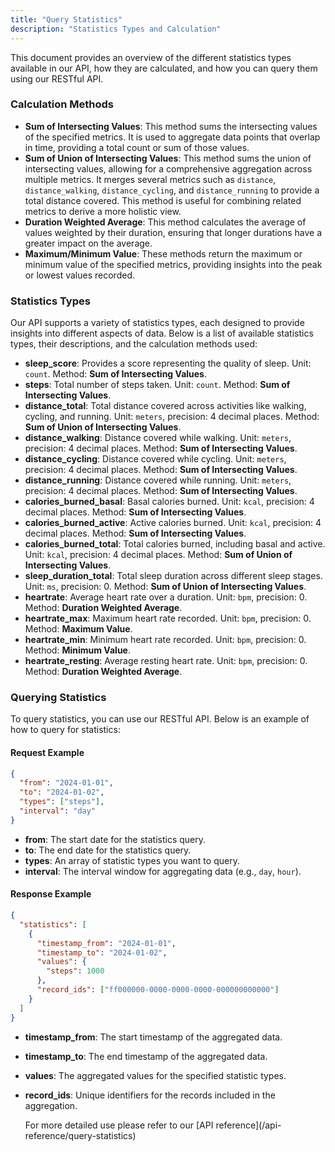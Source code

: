 ```yaml
---
title: "Query Statistics"
description: "Statistics Types and Calculation"
---
```


This document provides an overview of the different statistics types available in our API, how they are calculated, and how you can query them using our RESTful API.

### Calculation Methods

- **Sum of Intersecting Values**: This method sums the intersecting values of the specified metrics. It is used to aggregate data points that overlap in time, providing a total count or sum of those values.
- **Sum of Union of Intersecting Values**: This method sums the union of intersecting values, allowing for a comprehensive aggregation across multiple metrics. It merges several metrics such as `distance`, `distance_walking`, `distance_cycling`, and `distance_running` to provide a total distance covered. This method is useful for combining related metrics to derive a more holistic view.
- **Duration Weighted Average**: This method calculates the average of values weighted by their duration, ensuring that longer durations have a greater impact on the average.
- **Maximum/Minimum Value**: These methods return the maximum or minimum value of the specified metrics, providing insights into the peak or lowest values recorded.

### Statistics Types

Our API supports a variety of statistics types, each designed to provide insights into different aspects of data. Below is a list of available statistics types, their descriptions, and the calculation methods used:

- **sleep_score**: Provides a score representing the quality of sleep. Unit: `count`. Method: **Sum of Intersecting Values**.
- **steps**: Total number of steps taken. Unit: `count`. Method: **Sum of Intersecting Values**.
- **distance_total**: Total distance covered across activities like walking, cycling, and running. Unit: `meters`, precision: 4 decimal places. Method: **Sum of Union of Intersecting Values**.
- **distance_walking**: Distance covered while walking. Unit: `meters`, precision: 4 decimal places. Method: **Sum of Intersecting Values**.
- **distance_cycling**: Distance covered while cycling. Unit: `meters`, precision: 4 decimal places. Method: **Sum of Intersecting Values**.
- **distance_running**: Distance covered while running. Unit: `meters`, precision: 4 decimal places. Method: **Sum of Intersecting Values**.
- **calories_burned_basal**: Basal calories burned. Unit: `kcal`, precision: 4 decimal places. Method: **Sum of Intersecting Values**.
- **calories_burned_active**: Active calories burned. Unit: `kcal`, precision: 4 decimal places. Method: **Sum of Intersecting Values**.
- **calories_burned_total**: Total calories burned, including basal and active. Unit: `kcal`, precision: 4 decimal places. Method: **Sum of Union of Intersecting Values**.
- **sleep_duration_total**: Total sleep duration across different sleep stages. Unit: `ms`, precision: 0. Method: **Sum of Union of Intersecting Values**.
- **heartrate**: Average heart rate over a duration. Unit: `bpm`, precision: 0. Method: **Duration Weighted Average**.
- **heartrate_max**: Maximum heart rate recorded. Unit: `bpm`, precision: 0. Method: **Maximum Value**.
- **heartrate_min**: Minimum heart rate recorded. Unit: `bpm`, precision: 0. Method: **Minimum Value**.
- **heartrate_resting**: Average resting heart rate. Unit: `bpm`, precision: 0. Method: **Duration Weighted Average**.

### Querying Statistics

To query statistics, you can use our RESTful API. Below is an example of how to query for statistics:

#### Request Example

```json
{
  "from": "2024-01-01",
  "to": "2024-01-02",
  "types": ["steps"],
  "interval": "day"
}
```

- **from**: The start date for the statistics query.
- **to**: The end date for the statistics query.
- **types**: An array of statistic types you want to query.
- **interval**: The interval window for aggregating data (e.g., `day`, `hour`).

#### Response Example

```json
{
  "statistics": [
    {
      "timestamp_from": "2024-01-01",
      "timestamp_to": "2024-01-02",
      "values": {
        "steps": 1000
      },
      "record_ids": ["ff000000-0000-0000-0000-000000000000"]
    }
  ]
}
```

- **timestamp_from**: The start timestamp of the aggregated data.
- **timestamp_to**: The end timestamp of the aggregated data.
- **values**: The aggregated values for the specified statistic types.
- **record_ids**: Unique identifiers for the records included in the aggregation.

  <Note>
    For more detailed use please refer to our [API
    reference](/api-reference/query-statistics)
  </Note>
